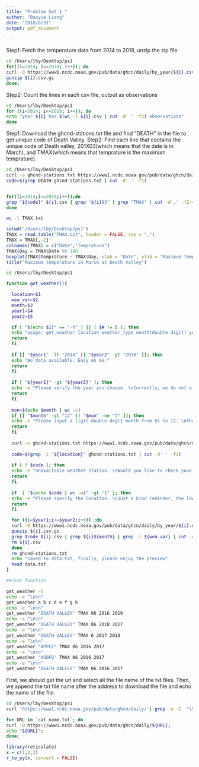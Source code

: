 ```yaml
---
title: "Problem Set 1 "
author: "Baoyue Liang"
date: "2018/8/31"
output: pdf_document

---
```

\section*{Problem 3}
\subsection*{(a)}

Step1: Fetch the temperature data from 2014 to 2018, unzip the zip file
```bash
cd /Users/lby/Desktop/ps1
for((i=2014; i<=2018; i++)); do
curl -O https://www1.ncdc.noaa.gov/pub/data/ghcn/daily/by_year/${i}.csv.gz
gunzip ${i}.csv.gz 
done;
```

Step2: Count the lines in each csv file, output as observations
```bash
cd /Users/lby/Desktop/ps1
for ((i=2014; i<=2018; i++)); do
echo "year ${i} has $(wc -l ${i}.csv | cut -d' ' -f2) observations"
done
```

\subsection*{(b)}
Step1: Download the ghcnd-stations.txt file and find "DEATH" in the file to get unique code of Death Valley.
Step2: Find each line that contains the unique code of Death valley, 201X03(which means that the date is in March), and TMAX(which means that temprature is the maximum temprature).
```bash
cd /Users/lby/Desktop/ps1
curl -o ghcnd-stations.txt https://www1.ncdc.noaa.gov/pub/data/ghcn/daily/ghcnd-stations.txt
code=$(grep DEATH ghcnd-stations.txt | cut -d' ' -f1)


for((i=2014;i<=2018;i++));do
grep "${code}" ${i}.csv | grep "${i}03" | grep "TMAX" | cut -d',' -f2-4 >> TMAX.txt
done

wc -l TMAX.txt
```

\subsection*{(c)}
```r
setwd("/Users/lby/Desktop/ps1")
TMAX = read.table("TMAX.txt", header = FALSE, sep = ",")
TMAX = TMAX[,-2]
colnames(TMAX) = c("Date","Temprature") 
TMAX$Day = TMAX$Date %% 100
boxplot(TMAX$Temprature ~ TMAX$Day, xlab = "Date", ylab = "Maximum Temprature")
title("Maximum temperature in March at Death Valley")
```

\subsection*{(d)}
```bash
cd /Users/lby/Desktop/ps1

function get_weather(){

  location=$1
  wea_var=$2
  month=$3
  year1=$4
  year2=$5

  if [ "$(echo $1)" == "-h" ] || [ $# != 5 ]; then
  echo "usage: get_weather location weather_type month(double digit) year_to_start year_to_end"
  return
  fi
  
  if [[ "$year1" -lt "2014" || "$year2" -gt "2018" ]]; then
  echo "No data available. Easy on me."
  return
  fi
  
  if [ "${year1}" -gt "${year2}" ]; then
  echo -e "Please verify the year you choose. \nCurrently, we do not offer the service to travel back in time."
  return
  fi
  
  mon=$(echo $month | wc -c)
  if [[ "$month" -gt "12" || "$mon" -ne "3" ]]; then
  echo -e "Please input a ligit double degit month from 01 to 12. \nThanks for your cooperation."
  return
  fi
  
  curl -o ghcnd-stations.txt https://www1.ncdc.noaa.gov/pub/data/ghcn/daily/ghcnd-stations.txt
  
  code=$(grep -i "${location}" ghcnd-stations.txt | cut -d' ' -f1)
  
  if [ ! $code ]; then
  echo -e "Unavailable weather station. \nWould you like to check your spelling?"
  return
  fi
  
  if  [ "$(echo $code | wc -w)" -gt "1" ]; then
  echo -e "Please specify the location. \nJust a kind reminder, the law states that it is illegal to marry multiple brides/bridegrooms \neven at different places."
  return
  fi

  for ((i=$year1;i<=$year2;i++)) ;do
  curl -O https://www1.ncdc.noaa.gov/pub/data/ghcn/daily/by_year/${i}.csv.gz
  gunzip ${i}.csv.gz 
  grep $code ${i}.csv | grep ${i}${month} | grep -i ${wea_var} | cut -d',' -f2-4 >> data.txt
  rm ${i}.csv
  done
  rm ghcnd-stations.txt
  echo "Saved to data.txt, finally, please enjoy the preview"
  head data.txt
}

##Test function

get_weather -h
echo -e "\n\n"
get_weather a b c d e f g h
echo -e "\n\n"
get_weather "DEATH VALLEY" TMAX 06 2016 2019
echo -e "\n\n"
get_weather "DEATH VALLEY" TMAX 06 2018 2017
echo -e "\n\n"
get_weather "DEATH VALLEY" TMAX 6 2017 2018
echo -e "\n\n"
get_weather "APPLE" TMAX 06 2016 2017 
echo -e "\n\n"
get_weather "ASDFG" TMAX 06 2016 2017 
echo -e "\n\n"
get_weather "DEATH VALLEY" TMAX 06 2016 2017 

```

\section*{Problem 4}
First, we should get the url and select all the file name of the txt files. 
Then, we append the txt file name after the address to download the file and echo the name of the file.
```bash
cd /Users/lby/Desktop/ps1
curl 'https://www1.ncdc.noaa.gov/pub/data/ghcn/daily/'| grep -o -E '"\S*.txt"' > name.txt

for URL in `cat name.txt`; do 
curl -O https://www1.ncdc.noaa.gov/pub/data/ghcn/daily/${URL}; 
echo "${URL}"; 
done;
```

\section*{Problem 5}
\subsection{(b)}
```r
library(reticulate)
x = c(1,2,3)
r_to_py(x, convert = FALSE)

```
